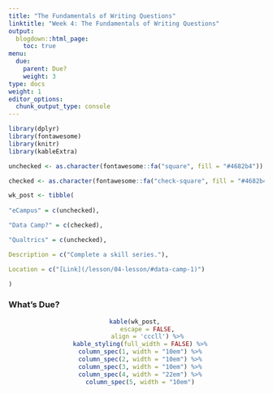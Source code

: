 ```yaml
---
title: "The Fundamentals of Writing Questions"
linktitle: "Week 4: The Fundamentals of Writing Questions"
output:
  blogdown::html_page:
    toc: true
menu:
  due:
    parent: Due?
    weight: 3
type: docs
weight: 1
editor_options: 
  chunk_output_type: console
---
```


```r
library(dplyr)
library(fontawesome)
library(knitr)
library(kableExtra)
```

```r
unchecked <- as.character(fontawesome::fa("square", fill = "#4682b4"))

checked <- as.character(fontawesome::fa("check-square", fill = "#4682b4"))

wk_post <- tibble(
  
"eCampus" = c(unchecked),

"Data Camp?" = c(checked),

"Qualtrics" = c(unchecked),

Description = c("Complete a skill series."),

Location = c("[Link](/lesson/04-lesson/#data-camp-1)")

)

```

### What's Due?

<center>
```r
kable(wk_post, 
      escape = FALSE,
      align = 'cccll') %>%
  kable_styling(full_width = FALSE) %>%
  column_spec(1, width = "10em") %>%
  column_spec(2, width = "10em") %>%
  column_spec(3, width = "10em") %>%
  column_spec(4, width = "22em") %>%
  column_spec(5, width = "10em")
```
</center>

